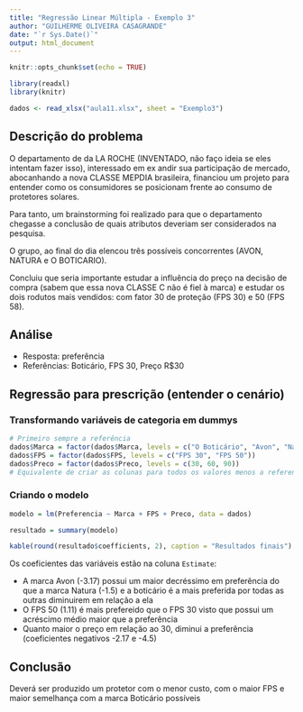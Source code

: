 ```yaml
---
title: "Regressão Linear Múltipla - Exemplo 3"
author: "GUILHERME OLIVEIRA CASAGRANDE"
date: "`r Sys.Date()`"
output: html_document
---
```


```r
knitr::opts_chunk$set(echo = TRUE)

library(readxl)
library(knitr)

dados <- read_xlsx("aula11.xlsx", sheet = "Exemplo3")
```

## Descrição do problema

O departamento de da LA ROCHE (INVENTADO, não faço ideia se eles intentam fazer isso), interessado em ex andir sua participação de mercado, abocanhando a nova CLASSE MEPDIA brasileira, financiou um projeto para entender como os consumidores se posicionam frente ao consumo de protetores solares. 

Para tanto, um brainstorming foi realizado para que o departamento chegasse a conclusão de quais atributos deveriam ser considerados na pesquisa.

O grupo, ao final do dia elencou três possíveis concorrentes (AVON, NATURA e O BOTICARIO).

Concluiu que seria importante estudar a influência do preço na decisão de compra (sabem que essa nova CLASSE C não é fiel à marca) e estudar os dois rodutos mais vendidos: com fator 30 de proteção (FPS 30) e 50 (FPS 58).

## Análise

- Resposta: preferência
- Referências: Boticário, FPS 30, Preço R$30

## Regressão para prescrição (entender o cenário)

### Transformando variáveis de categoria em dummys

```r
# Primeiro sempre a referência
dados$Marca = factor(dados$Marca, levels = c("O Boticário", "Avon", "Natura"))
dados$FPS = factor(dados$FPS, levels = c("FPS 30", "FPS 50"))
dados$Preco = factor(dados$Preco, levels = c(30, 60, 90))
# Equivalente de criar as colunas para todos os valores menos a referencia e color 1 se esta presente ou 0 se nao
```

### Criando o modelo

```r
modelo = lm(Preferencia ~ Marca + FPS + Preco, data = dados)

resultado = summary(modelo)

kable(round(resultado$coefficients, 2), caption = "Resultados finais")
```

Os coeficientes das variáveis estão na coluna `Estimate`:

- A marca Avon (-3.17) possui um maior decréssimo em preferência do que a marca Natura (-1.5) e a boticário é a mais preferida por todas as outras diminuirem em relação a ela
- O FPS 50 (1.11) é mais prefereido que o FPS 30 visto que possui um acréscimo médio maior que a preferência
- Quanto maior o preço em relação ao 30, diminui a preferência (coeficientes negativos -2.17 e -4.5)

## Conclusão

Deverá ser produzido um protetor com o menor custo, com o maior FPS e maior semelhança com a marca Boticário possíveis